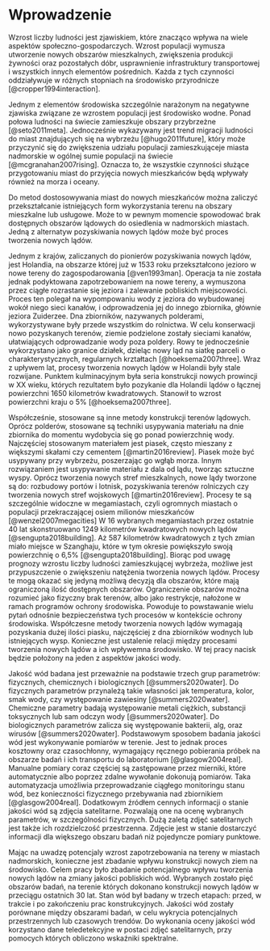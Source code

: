 # Wprowadzenie {#sec-wprowadzenie}

Wzrost liczby ludności jest zjawiskiem, które znacząco wpływa na wiele aspektów społeczno-gospodarczych.
Wzrost populacji wymusza utworzenie nowych obszarów mieszkalnych, zwiększenia produkcji żywności oraz pozostałych dóbr, usprawnienie infrastruktury transportowej i wszystkich innych elementów pośrednich.
Każda z tych czynności oddziaływuje w różnych stopniach na środowisko przyrodnicze [@cropper1994interaction].

Jednym z elementów środowiska szczególnie narażonym na negatywne zjawiska związane ze wzrostem populacji jest środowisko wodne.
Ponad połowa ludności na świecie zamieszkuje obszary przybrzeżne [@seto2011meta].
Jednocześnie wykazywany jest trend migracji ludności do miast znajdujących się na wybrzeżu [@hugo2011future], który może przyczynić się do zwiększenia udziału populacji zamieszkująceje miasta nadmorskie w ogólnej sumie populacji na świecie [@mcgranahan2007rising].
Oznacza to, że wszystkie czynności służące przygotowaniu miast do przyjęcia nowych mieszkańców będą wpływały również na morza i oceany.

Do metod dostosowywania miast do nowych mieszkańców można zaliczyć przekształcanie istniejących form wykorzystania terenu na obszary mieszkalne lub usługowe.
Może to w pewnym momencie spowodować brak dostępnych obszarów lądowych do osiedlenia w nadmorskich miastach.
Jedną z alternatyw pozyskiwania nowych lądów może być proces tworzenia nowych lądów.

Jednym z krajów, zaliczanych do pionierów pozyskiwania nowych lądów, jest Holandia, na obszarze której już w 1533 roku przekształcono jezioro w nowe tereny do zagospodarowania [@ven1993man].
Operacja ta nie została jednak podyktowana zapotrzebowaniem na nowe tereny, a wymuszona przez ciągłe rozrastanie się jeziora i zalewanie pobliskich miejscowości.
Proces ten polegał na wypompowaniu wody z jeziora do wybudowanej wokół niego sieci kanałów, i odprowadzenia jej do innego zbiornika, głównie jeziora Zuiderzee.
Dna zbiorników, nazywanych polderami, wykorzystywane były przede wszystkim do rolnictwa.
W celu konserwacji nowo pozyskanych terenów, ziemie podzielone zostały sieciami kanałów, ułatwiających odprowadzanie wody poza poldery.
Rowy te jednocześnie wykorzystano jako granice działek, dzieląc nowy ląd na siatkę parceli o charakterystycznych, regularnych krztałtach [@hoeksema2007three].
Wraz z upływem lat, procesy tworzenia nowych lądów w Holandii były stale rozwijane.
Punktem kulminacyjnym była seria konstrukcji nowych prowincji w XX wieku, których rezultatem było pozykanie dla Holandii lądów o łącznej powierzchni 1650 kilometrów kwadratowych.
Stanowił to wzrost powierzchni kraju o 5% [@hoeksema2007three].

Współcześnie, stosowane są inne metody konstrukcji terenów lądowych.
Oprócz polderów, stosowane są techniki usypywania materiału na dnie zbiornika do momentu wydobycia się go ponad powierzchnię wody.
Najczęściej stosowanym materiałem jest piasek, często mieszany z większymi skałami czy cementem [@martin2016review].
Piasek może być usypywany przy wybrzeżu, poszerzając go wgłąb morza.
Innym rozwiązaniem jest usypywanie materiału z dala od lądu, tworząc sztuczne wyspy.
Oprócz tworzenia nowych stref mieszkalnych, nowe lądy tworzone są do: rozbudowy portów i lotnisk, pozyskiwania terenów rolniczych czy tworzenia nowych stref  wojskowych [@martin2016review].
Procesy te są szczególnie widoczne w megamiastach, czyli ogromnych miastach o populacji przekraczającej osiem milionów mieszkańców [@wenzel2007megacities]
W 16 wybranych megamiastach przez ostatnie 40 lat skonstruowano 1249 kilometrów kwadratowych nowych lądów [@sengupta2018building].
Aż 587 kilometrów kwadratowych z tych zmian miało miejsce w Szanghaju, które w tym okresie powiększyło swoją powierzchnię o 6,5% [@sengupta2018building].
Biorąc pod uwagę prognozy wzrostu liczby ludności zamieszkującej wybrzeża, możliwe jest przypuszczenie o zwiększeniu natężenia tworzenia nowych lądów.
Procesy te mogą okazać się jedyną możliwą decyzją dla obszarów, które mają ograniczoną ilość dostępnych obszarów.
Ograniczenie obszarów można rozumieć jako fizyczny brak terenów, albo jako restrykcje, nałożone w ramach programów ochrony środowiska.
Powoduje to powstawanie wielu pytań odnośnie bezpieczeństwa tych procesów w kontekście ochrony środowiska.
Współczesne metody tworzenia nowych lądów wymagają pozyskania dużej ilości piasku, najczęściej z dna zbiorników wodnych lub istniejących wysp.
Konieczne jest ustalenie relacji między procesami tworzenia nowych lądów a ich wpływemna środowisko.
W tej pracy nacisk będzie położony na jeden z aspektów jakości wody.

Jakość wód badana jest przeważnie na podstawie trzech grup parametrów: fizycznych, chemicznych i biologicznych [@summers2020water].
Do fizycznych parametrów przynależą takie własności jak temperatura, kolor, smak wody, czy występowanie zawiesiny [@summers2020water]. 
Chemiczne parametry badają występowanie metali ciężkich, substancji toksycznych lub sam odczyn wody [@summers2020water].
Do biologicznych parametrów zalicza się występowanie bakterii, alg, oraz wirusów [@summers2020water].
Podstawowym sposobem badania jakości wód jest wykonywanie pomiarów w terenie.
Jest to jednak proces kosztowny oraz czasochłonny, wymagający ręcznego pobierania próbek na obszarze badań i ich transportu do laboratorium [@glasgow2004real].
Manualne pomiary coraz częściej są zastępowane przez mierniki, które automatycznie albo poprzez zdalne wywołanie dokonują pomiarów.
Taka automatyzacja umożliwia przeprowadzanie ciągłego monitoringu stanu wód, bez konieczności fizycznego przebywania nad zbiornikiem [@glasgow2004real].
Dodatkowym źródłem cennych informacji o stanie jakości wód są zdjęcia satelitarne.
Pozwalają one na ocenę wybranych parametrów, w szczególności fizycznych.
Dużą zaletą zdjęć satelitarnych jest także ich rozdzielczość przestrzenna.
Zdjęcie jest w stanie dostarczyć informacji dla większego obszaru badań niż pojedyncze pomiary punktowe.

Mając na uwadzę potencjaly wzrost zapotrzebowania na tereny w miastach nadmorskich, konieczne jest zbadanie wpływu konstrukcji nowych ziem na środowisko.
Celem pracy było zbadanie potencjalnego wpływu tworzenia nowych lądów na zmiany jakości pobliskich wód.
Wybranych zostało pięć obszarów badań, na terenie których dokonano konstrukcji nowych lądów w przeciągu ostatnich 30 lat.
Stan wód był badany w trzech etapach: przed, w trakcie i po zakończeniu prac konstrukcyjnych.
Jakości wód zostały porównane między obszarami badań, w celu wykrycia potencjalnych przestrzennych lub czasowych trendów.
Do wykonania oceny jakości wód korzystano dane teledetekcyjne w postaci zdjęć satelitarnych, przy pomocych których obliczono wskaźniki spektralne.
